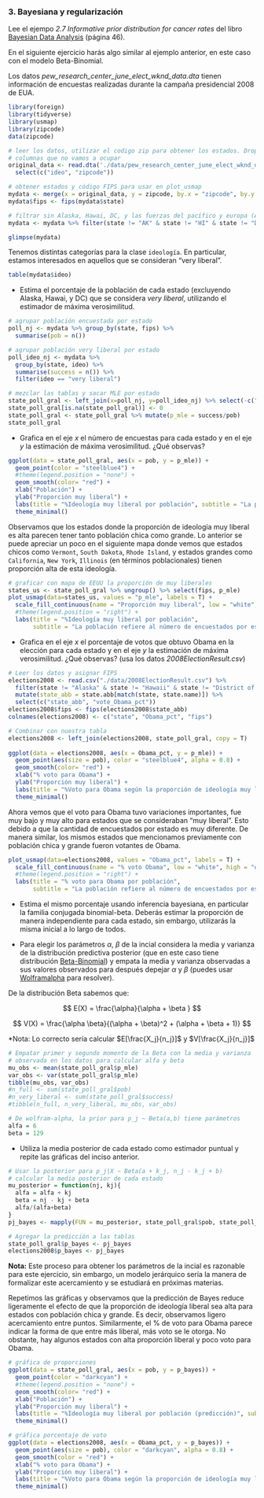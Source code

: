 ### 3. Bayesiana y regularización

Lee el ejempo *2.7 Informative prior distribution for cancer rates* del libro
[Bayesian Data Analysis](http://www.stat.columbia.edu/~gelman/book/BDA3.pdf) (página 46).

En el siguiente ejercicio harás algo similar al ejemplo anterior, en este caso 
con el modelo Beta-Binomial.

Los datos *pew_research_center_june_elect_wknd_data.dta* tienen información de 
encuestas realizadas durante la campaña presidencial 2008 de EUA.


```r
library(foreign)
library(tidyverse)
library(usmap)
library(zipcode)
data(zipcode)

# leer los datos, utilizar el codigo zip para obtener los estados. Drop de las
# columnas que no vamos a ocupar
original_data <- read.dta('./data/pew_research_center_june_elect_wknd_data.dta') %>% 
  select(c("ideo", "zipcode"))

# obtener estados y código FIPS para usar en plot_usmap
mydata <- merge(x = original_data, y = zipcode, by.x = "zipcode", by.y = "zip", all.x = T)
mydata$fips <- fips(mydata$state) 

# filtrar sin Alaska, Hawai, DC, y las fuerzas del pacífico y europa (AP y AE)
mydata <- mydata %>% filter(state != "AK" & state != "HI" & state != "DC" & state != "AE" & state != "AP")

glimpse(mydata)
```

Tenemos distintas categorías para la clase `ideología`. En particular, estamos interesados en aquellos que se consideran "very liberal".

```r
table(mydata$ideo)
```

* Estima el porcentaje de la población de cada estado (excluyendo Alaska, Hawai, 
y DC)  que se considera *very liberal*, utilizando el estimador de máxima 
verosimilitud.

```r
# agrupar población encuestada por estado
poll_nj <- mydata %>% group_by(state, fips) %>% 
  summarise(pob = n())

# agrupar población very liberal por estado
poll_ideo_nj <- mydata %>% 
  group_by(state, ideo) %>% 
  summarise(success = n()) %>% 
  filter(ideo == "very liberal")

# mezclar las tablas y sacar MLE por estado
state_poll_gral <- left_join(x=poll_nj, y=poll_ideo_nj) %>% select(-c("ideo"))
state_poll_gral[is.na(state_poll_gral)] <- 0
state_poll_gral <- state_poll_gral %>% mutate(p_mle = success/pob)
state_poll_gral
```

- Grafica en el eje *x* el número de encuestas para cada estado y en el eje *y* 
  la estimación de máxima verosimilitud. ¿Qué observas?
  
```r
ggplot(data = state_poll_gral, aes(x = pob, y = p_mle)) +
  geom_point(color = "steelblue4") +
  #theme(legend.position = "none") +
  geom_smooth(color= "red") +
  xlab("Población") +
  ylab("Proporción muy liberal") +
  labs(title = "%Ideología muy liberal por población", subtitle = "La población refiere al número de encuestados por estado") +
  theme_minimal()
```
Observamos que los estados donde la proporción de ideología muy liberal es alta parecen tener
tanto población chica como grande. Lo anterior se puede apreciar un poco en el siguiente mapa donde vemos que estados chicos como `Vermont`, `South Dakota`, `Rhode Island`, y estados grandes como `California`, `New York`, `Illinois` (en términos poblacionales) tienen proporción alta de esta ideología.

```r
# graficar con mapa de EEUU la proporción de muy liberales
states_us <- state_poll_gral %>% ungroup() %>% select(fips, p_mle)
plot_usmap(data=states_us, values = "p_mle", labels = T) +
  scale_fill_continuous(name = "Proporción muy liberal", low = "white", high = "orange") +
  #theme(legend.position = "right") +
  labs(title = "%Ideología muy liberal por población", 
       subtitle = "La población refiere al número de encuestados por estado")
```


  
- Grafica en el eje *x* el porcentaje de votos que obtuvo Obama en la elección
  para cada estado y en el eje *y* la estimación de máxima verosimilitud. ¿Qué observas? (usa los datos *2008ElectionResult.csv*)
```r
# Leer los datos y asignar FIPS
elections2008 <- read.csv("./data/2008ElectionResult.csv") %>% 
  filter(state != "Alaska" & state != "Hawaii" & state != "District of Columbia") %>% 
  mutate(state_abb = state.abb[match(state, state.name)]) %>% 
  select(c("state_abb", "vote_Obama_pct")) 
elections2008$fips <- fips(elections2008$state_abb)
colnames(elections2008) <- c("state", "Obama_pct", "fips")

# Combinar con nuestra tabla
elections2008 <- left_join(elections2008, state_poll_gral, copy = T)
  
ggplot(data = elections2008, aes(x = Obama_pct, y = p_mle)) +
  geom_point(aes(size = pob), color = "steelblue4", alpha = 0.8) +
  geom_smooth(color= "red") +
  xlab("% voto para Obama") +
  ylab("Proporción muy liberal") +
  labs(title = "%Voto para Obama según la proporción de ideología muy liberal", subtitle = "La población refiere al número de encuestados por estado") +
  theme_minimal()
```
Ahora vemos que el voto para Obama tuvo variaciones importantes, fue muy bajo y
muy alto para estados que se consideraban "muy liberal". Esto debido a que la
cantidad de encuestados por estado es muy diferente. De manera similar, los mismos estados que mencionamos previamente con población chica y grande fueron votantes de Obama.

```r
plot_usmap(data=elections2008, values = "Obama_pct", labels = T) +
  scale_fill_continuous(name = "% voto Obama", low = "white", high = "orange") +
  #theme(legend.position = "right") +
  labs(title = "% voto para Obama por población", 
       subtitle = "La población refiere al número de encuestados por estado")
```

* Estima el mismo porcentaje usando inferencia bayesiana, en particular
la familia conjugada binomial-beta. Deberás estimar la proporción de manera 
independiente para cada estado, sin embargo, utilizarás la misma inicial a lo
largo de todos.

- Para elegir los parámetros $\alpha$, $\beta$ de la incial considera la media
  y varianza de la distribución predictiva posterior (que en este caso tiene
  distribución [Beta-Binomial](https://en.wikipedia.org/wiki/Beta-binomial_distribution)) y empata la    media y varianza observadas a sus valores observados para después depejar $\alpha$ y $\beta$ (puedes   usar [Wolframalpha](https://www.wolframalpha.com/) para resolver).  

De la distribución Beta sabemos que:

$$
E(X) = \frac{\alpha}{\alpha + \beta }
$$

$$
V(X) = \frac{\alpha \beta}{(\alpha + \beta)^2 + (\alpha + \beta + 1)}
$$

*Nota: Lo correcto sería calcular $E[\frac{X_j}{n_j}]$ y $V[\frac{X_j}{n_j}]$

```r
# Empatar primer y segundo momento de la Beta con la media y varianza
# observada en los datos para calcular alfa y beta
mu_obs <- mean(state_poll_gral$p_mle)
var_obs <- var(state_poll_gral$p_mle)
tibble(mu_obs, var_obs)
#n_full <- sum(state_poll_gral$pob)
#n_very_liberal <- sum(state_poll_gral$success)
#tibble(n_full, n_very_liberal, mu_obs, var_obs)

# De wolfram-alpha, la prior para p_j ~ Beta(a,b) tiene parámetros
alfa = 6
beta = 129
```


- Utiliza la media posterior de cada estado como estimador puntual y repite las gráficas del inciso anterior.

```r
# Usar la posterior para p_j|X ~ Beta(a + k_j, n_j - k_j + b) 
# calcular la media posterior de cada estado
mu_posterior = function(nj, kj){
  alfa = alfa + kj
  beta = nj - kj + beta 
  alfa/(alfa+beta)
}
pj_bayes <- mapply(FUN = mu_posterior, state_poll_gral$pob, state_poll_gral$success)

# Agregar la predicción a las tablas
state_poll_gral$p_bayes <- pj_bayes
elections2008$p_bayes <- pj_bayes
```

**Nota:** Este proceso para obtener los parámetros de la incial es razonable para este ejercicio, sin embargo, un modelo jerárquico sería la manera de formalizar este acercamiento y se estudiará en próximas materias.

Repetimos las gráficas y observamos que la predicción de Bayes reduce ligeramente el efecto de que la proporción de ideología liberal sea alta para estados con población chica y grande. Es decir, observamos ligero acercamiento entre puntos. Similarmente, el % de voto para Obama parece indicar la forma de que entre más liberal, más voto se le otorga. No obstante, hay algunos estados con alta proporción liberal y poco voto para Obama. 

```r
# gráfica de proporciones
ggplot(data = state_poll_gral, aes(x = pob, y = p_bayes)) +
  geom_point(color = "darkcyan") +
  #theme(legend.position = "none") +
  geom_smooth(color= "red") +
  xlab("Población") +
  ylab("Proporción muy liberal") +
  labs(title = "%Ideología muy liberal por población (predicción)", subtitle = "La población refiere al número de encuestados por estado") +
  theme_minimal()
```

```r
# gráfica porcentaje de voto
ggplot(data = elections2008, aes(x = Obama_pct, y = p_bayes)) +
  geom_point(aes(size = pob), color = "darkcyan", alpha = 0.8) +
  geom_smooth(color = "red") +
  xlab("% voto para Obama") +
  ylab("Proporción muy liberal") +
  labs(title = "%Voto para Obama según la proporción de ideología muy liberal (predicción)", subtitle = "La población refiere al número de encuestados por estado") +
  theme_minimal()
```

